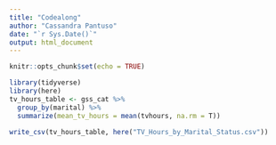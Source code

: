 ```yaml
---
title: "Codealong"
author: "Cassandra Pantuso"
date: "`r Sys.Date()`"
output: html_document
---
```


```r
knitr::opts_chunk$set(echo = TRUE)


```



```r
library(tidyverse)
library(here)
tv_hours_table <- gss_cat %>% 
  group_by(marital) %>% 
  summarize(mean_tv_hours = mean(tvhours, na.rm = T))

write_csv(tv_hours_table, here("TV_Hours_by_Marital_Status.csv"))
```

